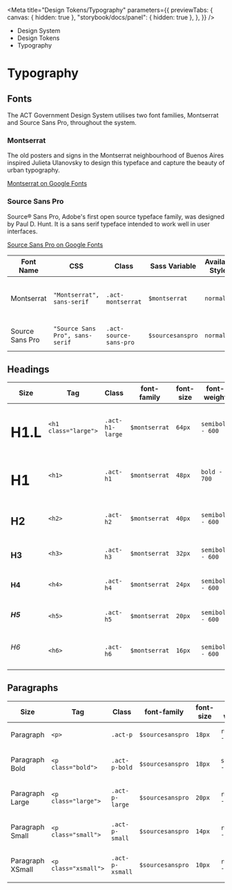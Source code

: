 
<Meta
	title="Design Tokens/Typography"
	parameters={{
		previewTabs: {
			canvas: { hidden: true },
			"storybook/docs/panel": { hidden: true },
		},
	}}
/>

<div className="act-docs-container">
	<Masthead />
	<div className="act-flex act-flex-light-grey-gradient">
		<div className="act-flex__container act-flex__container-padding-trim">
			<div className="act-flex__grid">
				<div className="act-flex__row">
					<div className="act-col act-col-sm-12">
						<div className="act-box">
							<div className="act-breadcrumbs">
								<ul className="act-breadcrumbs__container">
									<li className="act-breadcrumbs__crumb act-h6">
										<LinkTo
											className="act-breadcrumbs__crumb__link"
											kind="system-introduction--page"
										>
											Design System <i className="fa-solid fa-angle-right"></i>
										</LinkTo>
									</li>
									<li className="act-breadcrumbs__crumb act-h6">
										<LinkTo
											className="act-breadcrumbs__crumb__link"
											kind="design-tokens-overview--page"
										>
											Design Tokens <i className="fa-solid fa-angle-right"></i>
										</LinkTo>
									</li>
									<li className="act-breadcrumbs__crumb act-h6">
										<LinkTo
											className="act-breadcrumbs__crumb__link"
											kind="design-tokens-typography--page"
										>
											Typography <i className="fa-solid fa-angle-right"></i>
										</LinkTo>
									</li>
								</ul>
							</div>
							<h1>Typography</h1>
						</div>
					</div>
				</div>
			</div>
		</div>
	</div>
	<div className="act-flex">
		<div className="act-flex__container">
			<div className="act-flex__grid">
				<div className="act-flex__row">
					<div className="act-col act-col-sm-12">
						<div className="act-box">
							<h2>Fonts</h2>
							<p>The ACT Government Design System utilises two font families, Montserrat and Source Sans Pro, throughout the system.</p>
						</div>
					</div>
					<div className="act-col act-col-sm-6">
						<div className="act-box">
							<h3>Montserrat</h3>
							<p style={{ fontFamily: "Montserrat" }}>The old posters and signs in the Montserrat neighbourhood of Buenos Aires inspired Julieta Ulanovsky to design this typeface and capture the beauty of urban typography.</p>
							<p><a href="https://fonts.google.com/specimen/Montserrat/" target="_blank" title="Google Fonts">Montserrat on Google Fonts <i className="fa-solid fa-arrow-up-right-from-square"></i></a></p>
						</div>
					</div>
					<div className="act-col act-col-sm-6">
						<div className="act-box">
							<h3 style={{ fontFamily: "Source Sans Pro" }}>Source Sans Pro</h3>
							<p style={{ fontFamily: "Source Sans Pro" }}>Source® Sans Pro, Adobe's first open source typeface family, was designed by Paul D. Hunt. It is a sans serif typeface intended to work well in user interfaces.</p>
							<p><a href="https://fonts.google.com/specimen/Source+Sans+Pro/" target="_blank" title="Google Fonts">Source Sans Pro on Google Fonts <i className="fa-solid fa-arrow-up-right-from-square"></i></a></p>
						</div>
					</div>
					<div className="act-col act-col-sm-12">
						<div className="act-box">
							<div className="act-table-container">
								<table className="act-table">
									<thead>
										<tr>
											<th>Font Name</th>
											<th>CSS</th>
											<th>Class</th>
											<th>Sass Variable</th>
											<th>Available Styles</th>
											<th>Available Weights</th>
										</tr>
									</thead>
									<tbody>
										<tr>
											<td>Montserrat</td>
											<td><code>"Montserrat", sans-serif</code></td>
											<td><code className="class">.act-montserrat</code></td>
											<td><code className="sass-var">$montserrat</code></td>
											<td>
												<code>normal</code>
											</td>
											<td>
												<code>regular - 400</code>
												<br/>
												<code>semibold - 600</code>
												<br/>
												<code>bold - 700</code>
											</td>
										</tr>
										<tr>
											<td>Source Sans Pro</td>
											<td><code>"Source Sans Pro", sans-serif</code></td>
											<td><code className="class">.act-source-sans-pro</code></td>
											<td><code className="sass-var">$sourcesanspro</code></td>
											<td>
												<code>normal</code>
											</td>
											<td>
												<code>regular - 400</code>
												<br/>
												<code>semibold - 600</code>
											</td>
										</tr>
									</tbody>
								</table>
							</div>
						</div>
					</div>
				</div>
			</div>
		</div>
	</div>
	<div className="act-flex">
		<div className="act-flex__container">
			<div className="act-flex__grid">
				<div className="act-flex__row">
					<div className="act-col act-col-sm-12">
						<div className="act-box">
							<h2>Headings</h2>
							<div className="act-table-container">
								<table className="act-table">
									<thead>
										<tr>
											<th>Size</th>
											<th>Tag</th>
											<th>Class</th>
											<th>font-family</th>
											<th>font-size</th>
											<th>font-weight</th>
											<th>line-height</th>
										</tr>
									</thead>
									<tbody>
										<tr>
											<td>
												<h1 className="large">H1.L</h1>
											</td>
											<td><code className="hex">&lt;h1 class="large"&gt;</code></td>
											<td><code className="class">.act-h1-large</code></td>
											<td><code className="sass-var">$montserrat</code></td>
											<td><code>64px</code></td>
											<td><code>semibold - 600</code></td>
											<td><code>100%</code></td>
										</tr>
										<tr>
											<td>
												<h1>H1</h1>
											</td>
											<td><code className="hex">&lt;h1&gt;</code></td>
											<td><code className="class">.act-h1</code></td>
											<td><code className="sass-var">$montserrat</code></td>
											<td><code>48px</code></td>
											<td><code>bold - 700</code></td>
											<td><code>100%</code></td>
										</tr>
										<tr>
											<td>
												<h2>H2</h2>
											</td>
											<td><code className="hex">&lt;h2&gt;</code></td>
											<td><code className="class">.act-h2</code></td>
											<td><code className="sass-var">$montserrat</code></td>
											<td><code>40px</code></td>
											<td><code>semibold - 600</code></td>
											<td><code>120%</code></td>
										</tr>
										<tr>
											<td>
												<h3>H3</h3>
											</td>
											<td><code className="hex">&lt;h3&gt;</code></td>
											<td><code className="class">.act-h3</code></td>
											<td><code className="sass-var">$montserrat</code></td>
											<td><code>32px</code></td>
											<td><code>semibold - 600</code></td>
											<td><code>120%</code></td>
										</tr>
										<tr>
											<td>
												<h4>H4</h4>
											</td>
											<td><code className="hex">&lt;h4&gt;</code></td>
											<td><code className="class">.act-h4</code></td>
											<td><code className="sass-var">$montserrat</code></td>
											<td><code>24px</code></td>
											<td><code>semibold - 600</code></td>
											<td><code>130%</code></td>
										</tr>
										<tr>
											<td>
												<h5>H5</h5>
											</td>
											<td><code className="hex">&lt;h5&gt;</code></td>
											<td><code className="class">.act-h5</code></td>
											<td><code className="sass-var">$montserrat</code></td>
											<td><code>20px</code></td>
											<td><code>semibold - 600</code></td>
											<td><code>130%</code></td>
										</tr>
										<tr>
											<td>
												<h6>H6</h6>
											</td>
											<td><code className="hex">&lt;h6&gt;</code></td>
											<td><code className="class">.act-h6</code></td>
											<td><code className="sass-var">$montserrat</code></td>
											<td><code>16px</code></td>
											<td><code>semibold - 600</code></td>
											<td><code>130%</code></td>
										</tr>
									</tbody>
								</table>
							</div>
						</div>
					</div>
				</div>
			</div>
		</div>
	</div>
	<div className="act-flex">
		<div className="act-flex__container">
			<div className="act-flex__grid">
				<div className="act-flex__row">
					<div className="act-col act-col-sm-12">
						<div className="act-box">
							<h2>Paragraphs</h2>
							<div className="act-table-container">
								<table className="act-table">
									<thead>
										<tr>
											<th>Size</th>
											<th>Tag</th>
											<th>Class</th>
											<th>font-family</th>
											<th>font-size</th>
											<th>font-weight</th>
											<th>line-height</th>
										</tr>
									</thead>
									<tbody>
										<tr>
											<td>
												<p>Paragraph</p>
											</td>
											<td><code className="hex">&lt;p&gt;</code></td>
											<td><code className="class">.act-p</code></td>
											<td><code className="sass-var">$sourcesanspro</code></td>
											<td><code>18px</code></td>
											<td><code>regular - 400</code></td>
											<td><code>150%</code></td>
										</tr>
										<tr>
											<td>
												<p className="bold">Paragraph Bold</p>
											</td>
											<td><code className="hex">&lt;p class="bold"&gt;</code></td>
											<td><code className="class">.act-p-bold</code></td>
											<td><code className="sass-var">$sourcesanspro</code></td>
											<td><code>18px</code></td>
											<td><code>semibold - 600</code></td>
											<td><code>150%</code></td>
										</tr>
										<tr>
											<td>
												<p className="large">Paragraph Large</p>
											</td>
											<td><code className="hex">&lt;p class="large"&gt;</code></td>
											<td><code className="class">.act-p-large</code></td>
											<td><code className="sass-var">$sourcesanspro</code></td>
											<td><code>20px</code></td>
											<td><code>regular - 400</code></td>
											<td><code>150%</code></td>
										</tr>
										<tr>
											<td>
												<p className="small">Paragraph Small</p>
											</td>
											<td><code className="hex">&lt;p class="small"&gt;</code></td>
											<td><code className="class">.act-p-small</code></td>
											<td><code className="sass-var">$sourcesanspro</code></td>
											<td><code>14px</code></td>
											<td><code>regular - 400</code></td>
											<td><code>150%</code></td>
										</tr>
										<tr>
											<td>
												<p className="xsmall">Paragraph XSmall</p>
											</td>
											<td><code className="hex">&lt;p class="xsmall"&gt;</code></td>
											<td><code className="class">.act-p-xsmall</code></td>
											<td><code className="sass-var">$sourcesanspro</code></td>
											<td><code>10px</code></td>
											<td><code>regular - 400</code></td>
											<td><code>150%</code></td>
										</tr>
									</tbody>
								</table>
							</div>
						</div>
					</div>
				</div>
			</div>
		</div>
	</div>
	<AoC />
	<Footer />
</div>
